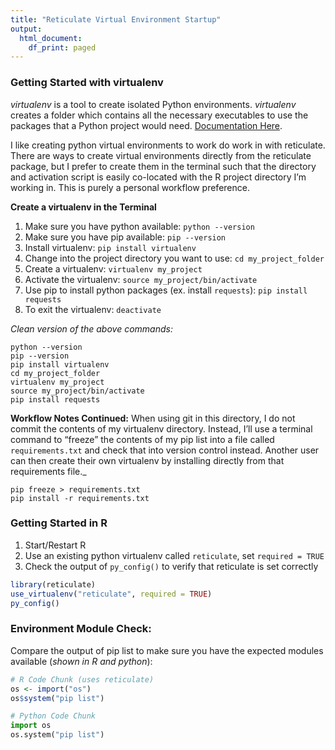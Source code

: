 ```yaml
---
title: "Reticulate Virtual Environment Startup"
output:
  html_document:
    df_print: paged
---
```


### Getting Started with virtualenv

_virtualenv_ is a tool to create isolated Python environments. _virtualenv_ creates a folder which contains all the necessary executables to use the packages that a Python project would need. [Documentation Here](https://docs.python-guide.org/dev/virtualenvs/).

I like creating python virtual environments to work do work in with reticulate. There are ways to create virtual environments directly from the reticulate package, but I prefer to create them in the terminal such that the directory and activation script is easily co-located with the R project directory I'm working in. This is purely a personal workflow preference. 

**Create a virtualenv in the Terminal**

1. Make sure you have python available: `python --version`
2. Make sure you have pip available: `pip --version`
3. Install virtualenv: `pip install virtualenv`
4. Change into the project directory you want to use: `cd my_project_folder`
5. Create a virtualenv: `virtualenv my_project`
6. Activate the virtualenv: `source my_project/bin/activate`
7. Use pip to install python packages (ex. install `requests`): `pip install requests`
8. To exit the virtualenv: `deactivate`

_Clean version of the above commands:_
```
python --version
pip --version
pip install virtualenv
cd my_project_folder
virtualenv my_project
source my_project/bin/activate
pip install requests
```

**Workflow Notes Continued:** When using git in this directory, I do not commit the contents of my virtualenv directory. Instead, I'll use a terminal command to "freeze" the contents of my pip list into a file called `requirements.txt` and check that into version control instead. Another user can then create their own virtualenv by installing directly from that requirements file._

```
pip freeze > requirements.txt
pip install -r requirements.txt
```

### Getting Started in R

1. Start/Restart R
2. Use an existing python virtualenv called `reticulate`, set `required = TRUE`
3. Check the output of `py_config()` to verify that reticulate is set correctly

```r
library(reticulate)
use_virtualenv("reticulate", required = TRUE)
py_config()
```


### Environment Module Check:

Compare the output of pip list to make sure you have the expected modules available (_shown in R and python_):

```r
# R Code Chunk (uses reticulate)
os <- import("os")
os$system("pip list")
```


```python
# Python Code Chunk
import os
os.system("pip list")
```


